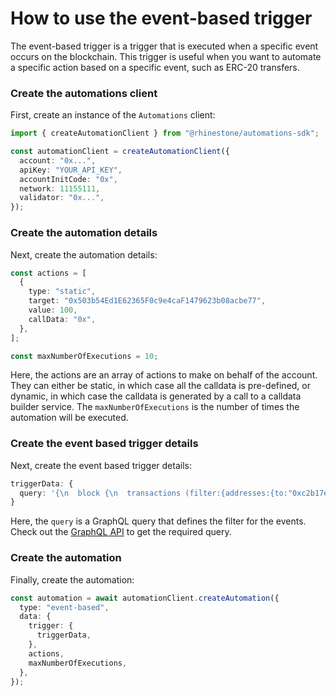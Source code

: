 
# How to use the event-based trigger

The event-based trigger is a trigger that is executed when a specific event occurs on the blockchain. This trigger is useful when you want to automate a specific action based on a specific event, such as ERC-20 transfers.

<Steps>

### Create the automations client

First, create an instance of the `Automations` client:

```typescript
import { createAutomationClient } from "@rhinestone/automations-sdk";

const automationClient = createAutomationClient({
  account: "0x...",
  apiKey: "YOUR_API_KEY",
  accountInitCode: "0x",
  network: 11155111,
  validator: "0x...",
});
```

### Create the automation details

Next, create the automation details:

```typescript
const actions = [
  {
    type: "static",
    target: "0x503b54Ed1E62365F0c9e4caF1479623b08acbe77",
    value: 100,
    callData: "0x",
  },
];

const maxNumberOfExecutions = 10;
```

Here, the actions are an array of actions to make on behalf of the account. They can either be static, in which case all the calldata is pre-defined, or dynamic, in which case the calldata is generated by a call to a calldata builder service. The `maxNumberOfExecutions` is the number of times the automation will be executed.

### Create the event based trigger details

Next, create the event based trigger details:

```typescript
triggerData: {
  query: '{\n  block {\n  transactions (filter:{addresses:{to:"0xc2b17e73603dccc195118a36f3203134fd7985f5"}}) {\n      value,\n      hash,\n      from {\n        address\n      }\n    }\n  }\n}';
}
```

Here, the `query` is a GraphQL query that defines the filter for the events. Check out the [GraphQL API](https://docs.alchemy.com/reference/custom-webhooks-example) to get the required query.

### Create the automation

Finally, create the automation:

```typescript
const automation = await automationClient.createAutomation({
  type: "event-based",
  data: {
    trigger: {
      triggerData,
    },
    actions,
    maxNumberOfExecutions,
  },
});
```

</Steps>
